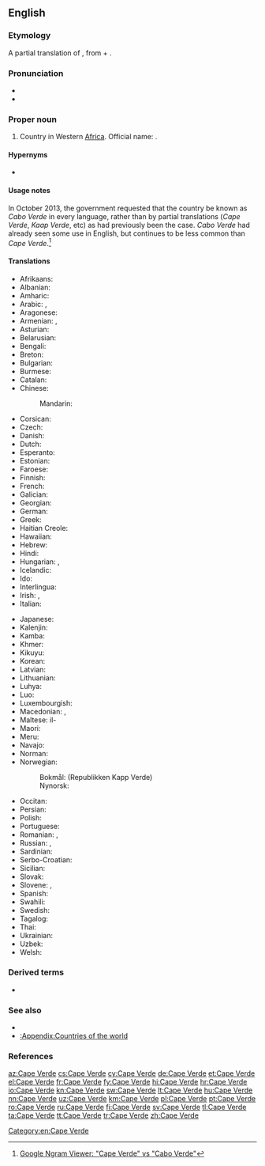 ==English==
{{wikipedia}}

===Etymology===
A partial translation of {{etyl|pt|en}} {{m|pt|Cabo Verde}}, from {{m|pt|cabo||cape}} + {{m|pt|verde||green}}.

===Pronunciation===
* {{IPA|/keɪpˈvɝd/|lang=en}}
* {{audio|En-Cape Verde.ogg|Audio|lang=en}}

===Proper noun===
{{en-proper noun|head=[[cape|Cape]] Verde}}

# Country in Western [[Africa]]. Official name: {{w|Republic of Cabo Verde}}.

====Hypernyms====
* {{l|en|Subsahara}}

====Usage notes====
In October 2013, the government requested that the country be known as ''Cabo Verde'' in every language, rather than by partial translations (''Cape Verde'', ''Kaap Verde'', etc) as had previously been the case. ''Cabo Verde'' had already seen some use in English, but continues to be less common than ''Cape Verde''.<ref>[https://books.google.com/ngrams/graph?content=Cape+Verde%2CCabo+Verde&year_start=1800&year_end=2008&corpus=15&smoothing=3&share=&direct_url=t1%3B%2CCape%20Verde%3B%2Cc0%3B.t1%3B%2CCabo%20Verde%3B%2Cc0 Google Ngram Viewer: "Cape Verde" vs "Cabo Verde"]</ref>

====Translations====
{{trans-top|country in Western Africa}}
* Afrikaans: {{t|af|Kaap Verde}}
* Albanian: {{t+|sq|Kepi i Gjelbër}}
* Amharic: {{t|am|ካቦ ቨርዴ}}
* Arabic: {{t|ar|كَاب فِيرْدِي|m}}, {{t|ar|اَلرَّأْس اَلْأَخْضَر|m}}
* Aragonese: {{t|an|Cabo Verde|m}}
* Armenian: {{t|hy|Կաբո Վերդե}}, {{t|hy|Կանաչ Հրվանդան|sc=Armn}}
* Asturian: {{t+|ast|Cabu Verde|m}}
* Belarusian: {{t|be|Ка́ба-Ве́рдэ|f}}
* Bengali: {{t|bn|কেপ ভার্দ}}
* Breton: {{t|br|Kab Glas}}
* Bulgarian: {{t|bg|Ка́бо Ве́рде}}
* Burmese: {{t|my|ကိတ်ဗာဒီ}}
* Catalan: {{t+|ca|Cap Verd|m}}
* Chinese:
*: Mandarin: {{t+|cmn|佛得角|tr=Fódéjiǎo|sc=Hani}}
* Corsican: {{t|co|Capu Verde}}
* Czech: {{t+|cs|Kapverdy|m-p}}
* Danish: {{t+|da|Kap Verde}}
* Dutch: {{t+|nl|Kaapverdië}}
* Esperanto: {{t|eo|Kabo-Verdo}}
* Estonian: {{t|et|Roheneemesaared}}
* Faroese: {{t|fo|Grønhøvdaoyggjarnar}}
* Finnish: {{t+|fi|Kap Verde}}
* French: {{t+|fr|Cap-Vert}}
* Galician: {{t+|gl|Cabo Verde|m}}
* Georgian: {{t|ka|კაბო-ვერდე|sc=Geor}}
* German: {{t+|de|Kap Verde}}
* Greek: {{t+|el|Πράσινο Ακρωτήριο|n}}
* Haitian Creole: {{t|ht|Kap Vè}}
* Hawaiian: {{t|haw|Laeuliuli}}
* Hebrew: {{t|he|כף ורדה}}
* Hindi: {{t|hi|केप वर्डे|tr=kēp varḍē}}
* Hungarian: {{t+|hu|Zöld-foki Köztársaság}}, {{t|hu|Zöld-foki-szigetek}}
* Icelandic: {{t+|is|Grænhöfðaeyjar|f-p}}
* Ido: {{t+|io|Kabverdo}}
* Interlingua: {{t|ia|Capo Verde}}
* Irish: {{t|ga|Rinn Verde|f}}, {{t|ga|Poblacht Rinn Verde|f}}
* Italian: {{t+|it|Capo Verde}}
{{trans-mid}}
* Japanese: {{t+|ja|カーボベルデ|tr=Kāboberude}}
* Kalenjin: {{t|kln|Kep Vad}}
* Kamba: {{t|kam|Kepu Vad}}
* Khmer: {{t+|km|កាប់វែរ|tr=kab vaer|sc=Khmr}}
* Kikuyu: {{t|ki|Kepu Vad}}
* Korean: {{t+|ko|카보베르데|tr=Kabobereude|sc=Hang}}
* Latvian: {{t|lv|Kaboverde}}
* Lithuanian: {{t+|lt|Žaliasis Kyšulys}}
* Luhya: {{t|luy|Kepu Vad}}
* Luo: {{t|luo|Kep Vad}}
* Luxembourgish: {{t|lb|Kap Verde}}
* Macedonian: {{t|mk|Зелено’ртска Република|p|tr=Zeleno'rtska Repúblika}}, {{t|mk|Зелено’ртски Острови|p|tr=Zeleno'rtski Óstrovi}}
* Maltese: il-{{t|mt|Kape Verde}}
* Maori: {{t|mi|Te Kūrae Matomato}}
* Meru: {{t|mer|Kepu Vad}}
* Navajo: {{t|nv|Tónteel Bibąąh Dootłʼizhí}}
* Norman: {{t|nrf|Vèrt Cap|m}}
* Norwegian: 
*: Bokmål: {{t+|nb|Kapp Verde}} (Republikken Kapp Verde)
*: Nynorsk: {{t+|nn|Kapp Verde}}
* Occitan: {{t|oc|Cap Verd|m}}
* Persian: {{t|fa|کاپ ورد|tr=kâp verd}}
* Polish: {{t+|pl|Republika Zielonego Przylądka|f}}
* Portuguese: {{t+|pt|Cabo Verde}}
* Romanian: {{t|ro|Capul Verde|n}}, {{t+|ro|Republica Capului Verde|f}}
* Russian: {{t+|ru|Ка́бо-Ве́рде|f|tr=Kábo-Vɛ́rdɛ}}, {{t|ru|Острова́ Зелёного Мы́са|m-p|tr=Ostrová Zeljónovo Mýsa}}
* Sardinian: {{t|sc|Cabu Birde}}
* Serbo-Croatian: {{t-check|sh|Zelenortska Republika|f}}
* Sicilian: {{t|scn|Capu Virdi}}
* Slovak: {{t|sk|Kapverdy|m-p}}
* Slovene: {{t|sl|Kapvêrdski otóki|m-p}}, {{t+|sl|Zelenoŕtski otóki|m-p}}
* Spanish: {{t+|es|Cabo Verde|m}}
* Swahili: {{t+|sw|Kepuvede}}
* Swedish: {{t+|sv|Kap Verde}}
* Tagalog: {{t|tl|Kabo Berde}}
* Thai: {{t|th|กาบูเวร์ดี}}
* Ukrainian: {{t+|uk|Кабо-Верде|sc=Cyrl}}
* Uzbek: {{t|uz|Keyp Verd}}
* Welsh: {{t+|cy|Cabo Verde}}
{{trans-bottom}}

===Derived terms===
*{{l|en|Cape Verdean}}

===See also===
* {{l|en|Praia}}
* [[:Appendix:Countries of the world]]

===References===
<references/>

[[Category:en:Cape Verde]]

[[az:Cape Verde]]
[[cs:Cape Verde]]
[[cy:Cape Verde]]
[[de:Cape Verde]]
[[et:Cape Verde]]
[[el:Cape Verde]]
[[fr:Cape Verde]]
[[fy:Cape Verde]]
[[hi:Cape Verde]]
[[hr:Cape Verde]]
[[io:Cape Verde]]
[[kn:Cape Verde]]
[[sw:Cape Verde]]
[[lt:Cape Verde]]
[[hu:Cape Verde]]
[[nn:Cape Verde]]
[[uz:Cape Verde]]
[[km:Cape Verde]]
[[pl:Cape Verde]]
[[pt:Cape Verde]]
[[ro:Cape Verde]]
[[ru:Cape Verde]]
[[fi:Cape Verde]]
[[sv:Cape Verde]]
[[tl:Cape Verde]]
[[ta:Cape Verde]]
[[tt:Cape Verde]]
[[tr:Cape Verde]]
[[zh:Cape Verde]]
